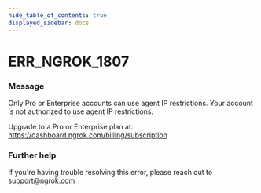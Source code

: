 ```yaml
---
hide_table_of_contents: true
displayed_sidebar: docs
---
```



# ERR_NGROK_1807

### Message

Only Pro or Enterprise accounts can use agent IP restrictions.
Your account is not authorized to use agent IP restrictions.

Upgrade to a Pro or Enterprise plan at: https://dashboard.ngrok.com/billing/subscription

<ErrorDetails error="err_ngrok_1807" />

### Further help

If you're having trouble resolving this error, please reach out to [support@ngrok.com](mailto:support@ngrok.com?subject=Help%20with%20ERR_NGROK_1807)
